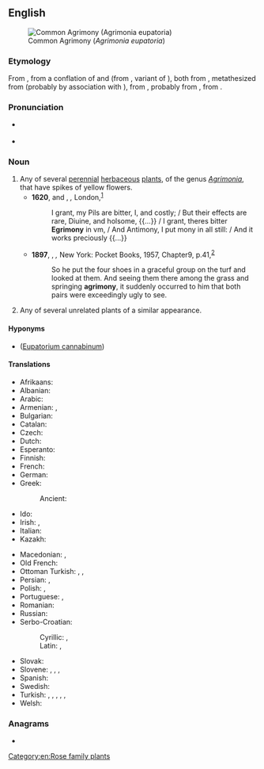 ==English==
[[File:Common Agrimony - Agrimonia eupatoria (28159514941).jpg|thumb|Common Agrimony (''Agrimonia eupatoria'')]]

===Etymology===
From {{inh|en|enm|egremoyne}}, from a conflation of {{inh|en|ang|agrimonia}} and {{der|en|frm|agremoine}} (from {{der|en|fro|agremoine}}, variant of {{m|fro|aegremone}}), both from {{der|en|LL.|agrimōnia}}, metathesized from {{der|en|la|argemōnia||a kind of poppy}} (probably by association with {{m|la|ager|ager, agri-|field}}), from {{der|en|grc|ἀργεμώνη||{{taxlink|Papaver argemone|species|ver=190611}}, [[prickly poppy]]}}, probably from {{m|grc|ἄργεμον||[[leucoma]]}}, from {{m|grc|ἀργός||white}}.

===Pronunciation===
* {{a|RP}} {{IPA|en|/ˈæɡ.ɹɪ.mən.i/}}
* {{a|GA}} {{IPA|en|/ˈæɡ.ɹɪˌmoʊ.ni/}}

===Noun===
{{wikipedia}}
{{en-noun}}

# Any of several [[perennial]] [[herbaceous]] [[plant]]s, of the genus ''[[Agrimonia]]'', that have spikes of yellow flowers.
#* '''1620''', {{w|Thomas Middleton}} and {{w|William Rowley}}, ''{{w|The World Tossed at Tennis}},'' London,<sup>[http://name.umdl.umich.edu/A07525.0001.001]</sup>
#*: I grant, my Pils are bitter, I, and costly; / But their effects are rare, Diuine, and holsome, {{...}} / I grant, theres bitter '''Egrimony''' in vm, / And Antimony, I put mony in all still: / And it works preciously {{...}}
#* '''1897''', {{w|H. G. Wells}}, ''{{w|The Invisible Man}},'' New York: Pocket Books, 1957, Chapter{{nbsp}}9, p.{{nbsp}}41,<sup>[https://babel.hathitrust.org/cgi/pt?id=osu.32435057546087&view=1up&seq=51&skin=2021&q1=agrimony]</sup>
#*: So he put the four shoes in a graceful group on the turf and looked at them. And seeing them there among the grass and springing '''agrimony''', it suddenly occurred to him that both pairs were exceedingly ugly to see.
# Any of several unrelated plants of a similar appearance.

====Hyponyms====
* {{vern|hemp-agrimony}} ([[Eupatorium cannabinum]])


====Translations====
{{trans-top|plant of the genus ''Agrimonia''}}
* Afrikaans: {{t|af|akkermonie|f}}
* Albanian: {{t|sq|rodhëz|f}}
* Arabic: {{t|ar|غَافِث|m}}
* Armenian: {{t+|hy|երեսնակ}}, {{t|hy|անիծած ծաղիկ}}
* Bulgarian: {{t+|bg|камши́к|m}}
* Catalan: {{t|ca|agrimònia|f}}
* Czech: {{t|cs|řepík|m}}
* Dutch: {{t+|nl|agrimonie}}
* Esperanto: {{t|eo|agrimonio}}
* Finnish: {{t+|fi|verijuuri}}
* French: {{t+|fr|aigremoine|f}}
* German: {{t+|de|Odermennig|m}}
* Greek:
*: Ancient: {{t|grc|εὐπατόριον|n}}
* Ido: {{t+|io|agrimonio}}
* Irish: {{t|ga|airgeadán|m}}, {{t|ga|marbhdhraighean|m}}
* Italian: {{t|it|agrimonia|f}}
* Kazakh: {{t|kk|ошаған}}
{{trans-mid}}
* Macedonian: {{t|mk|камшик|m}}, {{t|mk|петровец|m}}
* Old French: {{t|fro|aegremone|f}}
* Ottoman Turkish: {{t|ota|قزل یپراق|tr=kızıl yaprak}}, {{t|ota|قاسق اوتی|tr=kasık otu}}, {{t|ota|قویون اوتی|tr=koyun otu}}
* Persian: {{t+|fa|غافث|tr=ǧāfiṯ, ğāfaṯ}}, {{t|fa|جگردارو|tr=jegardārū}}
* Polish: {{t|pl|rzepik|m}}, {{t+|pl|jabłecznik|m}} {{qualifier|uncommon}}
* Portuguese: {{t|pt|agrimónia|f}} {{q|Portugal}}, {{t+|pt|agrimônia|f}} {{q|Brazil}}
* Romanian: {{t+|ro|turiță-mare|f}}
* Russian: {{t+|ru|репешо́к|m}}
* Serbo-Croatian:
*: Cyrillic: {{t|sh|пѐтровац|m}}, {{t|sh|ту̏рица|f}}
*: Latin: {{t+|sh|pètrovac|m}}, {{t+|sh|tȕrica|f}}
* Slovak: {{t|sk|repík|m}}
* Slovene: {{t|sl|repik|m}}, {{t|sl|toríca|f}}, {{t|sl|gladišnik|m}} {{q|uncommon}}, {{t|sl|menik|m}} {{q|archaic}}
* Spanish: {{t+|es|agrimonia|f}}
* Swedish: {{t|sv|småborre|c}}
* Turkish: {{t|tr|kızıl yaprak}}, {{t+|tr|kızılyaprak}}, {{t+|tr|kasık otu}}, {{t|tr|kasıkotu}}, {{t|tr|koyun otu}}, {{t|tr|koyunotu}}
* Welsh: {{t|cy|blaen y conyn ar y mêl|m}}
{{trans-bottom}}

===Anagrams===
* {{anagrams|en|a=agimnory|myriagon}}

[[Category:en:Rose family plants]]